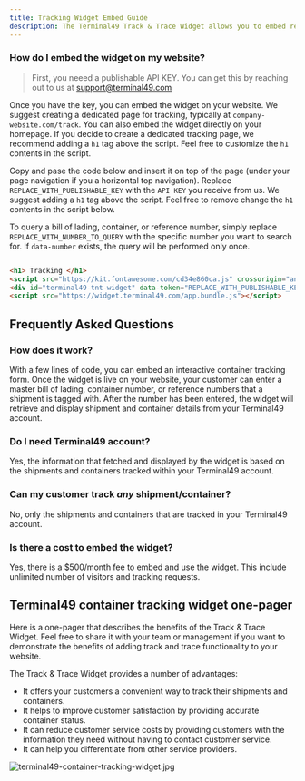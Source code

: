 ```yaml
---
title: Tracking Widget Embed Guide
description: The Terminal49 Track & Trace Widget allows you to embed real-time container tracking on your website with just a few lines of code. This widget provides a seamless user experience and helps improve customer satisfaction.
---
```



### How do I embed the widget on my website?

> First, you neeed a publishable API KEY. You can get this by reaching out to us at support@terminal49.com


Once you have the key, you can embed the widget on your website. We suggest creating a dedicated page for tracking, typically at `company-website.com/track`. You can also embed the widget directly on your homepage. If you decide to create a dedicated tracking page, we recommend adding a `h1` tag above the script. Feel free to customize the `h1` contents in the script.

Copy and pase the code below and insert it on top of the page (under your page navigation if you a horizontal top navigation). Replace `REPLACE_WITH_PUBLISHABLE_KEY` with the `API KEY` you receive from us. We suggest adding a `h1` tag above the script. Feel free to remove change the `h1` contents in the script below.

To query a bill of lading, container, or reference number, simply replace `REPLACE_WITH_NUMBER_TO_QUERY` with the specific number you want to search for. If `data-number` exists, the query will be performed only once.

```html

<h1> Tracking </h1>
<script src="https://kit.fontawesome.com/cd34e860ca.js" crossorigin="anonymous"></script>
<div id="terminal49-tnt-widget" data-token="REPLACE_WITH_PUBLISHABLE_KEY" data-number="REPLACE_WITH_NUMBER_TO_QUERY"></div>
<script src="https://widget.terminal49.com/app.bundle.js"></script>
```


## Frequently Asked Questions

### How does it work?

With a few lines of code, you can embed an interactive container tracking form. Once the widget is live on your website, your customer can enter a master bill of lading, container number, or reference numbers that a shipment is tagged with. After the number has been entered, the widget will retrieve and display shipment and container details from your Terminal49 account.

### Do I need Terminal49 account?
Yes, the information that fetched and displayed by the widget is based on the shipments and containers tracked within your Terminal49 account.

### Can my customer track *any* shipment/container?
No, only the shipments and containers that are tracked in your Terminal49 account.

### Is there a cost to embed the widget?
Yes, there is a $500/month fee to embed and use the widget. This include unlimited number of visitors and tracking requests.


## Terminal49 container tracking widget one-pager

Here is a one-pager that describes the benefits of the Track & Trace Widget. Feel free to share it with your team or management if you want to demonstrate the benefits of adding track and trace functionality to your website.

The Track & Trace Widget provides a number of advantages:

- It offers your customers a convenient way to track their shipments and containers.
- It helps to improve customer satisfaction by providing accurate container status.
- It can reduce customer service costs by providing customers with the information they need without having to contact customer service.
- It can help you differentiate from other service providers.


![terminal49-container-tracking-widget.jpg](/images/terminal49-container-tracking-widget.png)